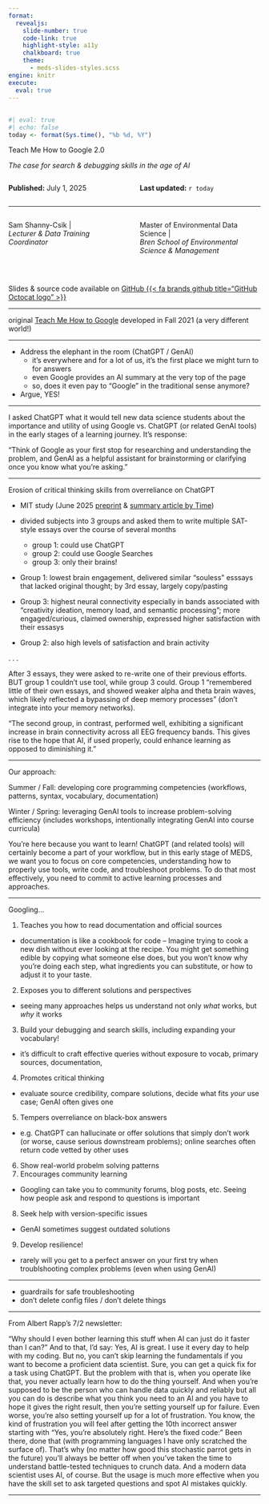 ```yaml
---
format: 
  revealjs:
    slide-number: true
    code-link: true
    highlight-style: a11y
    chalkboard: true
    theme: 
      - meds-slides-styles.scss
engine: knitr
execute:
  eval: true
---
```


## {#title-slide data-menu-title="Title Slide" background="#053660"} 

```r
#| eval: true
#| echo: false
today <- format(Sys.time(), "%b %d, %Y")
```

[Teach Me How to Google 2.0]{.custom-title}

[*The case for search & debugging skills in the age of AI*]{.custom-subtitle2}

:::: {.columns}

::: {.column width="50%"}
[**Published:** July 1, 2025]{.body-text-s .baby-blue-text}
:::

::: {.column width="50%"}
[**Last updated:** `r today`]{.body-text-s .baby-blue-text}
:::

::::

<hr class="hr-teal">

:::: {.columns} 

::: {.column width="50%"}
[Sam Shanny-Csik |]{.custom-subtitle2}<br>
[*Lecturer & Data Training Coordinator*]{.custom-subtitle3}
:::

::: {.column width="50%"}
[Master of Environmental Data Science |]{.custom-subtitle2}<br>
[*Bren School of Environmental Science & Management*]{.custom-subtitle3}
:::

::::

<br>

::: {.title-footer}
Slides & source code available on [GitHub {{< fa brands github title="GitHub Octocat logo" >}}](https://github.com/UCSB-MEDS/teach-me-how-to-google-2.0)
:::

---

original [Teach Me How to Google](https://ucsb-meds.github.io/teach-me-how-to-google/#1) developed in Fall 2021 (a very different world!)

---

- Address the elephant in the room (ChatGPT / GenAI)
  - it's everywhere and for a lot of us, it's the first place we might turn to for answers
  - even Google provides an AI summary at the very top of the page
  - so, does it even pay to "Google" in the traditional sense anymore?

- Argue, YES!

---

I asked ChatGPT what it would tell new data science students about the importance and utility of using Google vs. ChatGPT (or related GenAI tools) in the early stages of a learning journey. It's response:

"Think of Google as your first stop for researching and understanding the problem, and GenAI as a helpful assistant for brainstorming or clarifying once you know what you’re asking."

---

Erosion of critical thinking skills from overreliance on ChatGPT

- MIT study (June 2025 [preprint](https://arxiv.org/pdf/2506.08872v1) & [summary article by Time](https://time.com/7295195/ai-chatgpt-google-learning-school/))

- divided subjects into 3 groups and asked them to write multiple SAT-style essays over the course of several months
  - group 1: could use ChatGPT
  - group 2: could use Google Searches
  - group 3: only their brains!

- Group 1: lowest brain engagement, delivered similar "souless" esssays that lacked original thought; by 3rd essay, largely copy/pasting 
- Group 3: highest neural connectivity especially in bands associated with "creativity ideation, memory load, and semantic processing"; more engaged/curious, claimed ownership, expressed higher satisfaction with their essasys
- Group 2: also high levels of satisfaction and brain activity

. . .

After 3 essays, they were asked to re-write one of their previous efforts. BUT group 1 couldn't use tool, while group 3 could. Group 1 "remembered little of their own essays, and showed weaker alpha and theta brain waves, which likely reflected a bypassing of deep memory processes" (don't integrate into your memory networks). 

"The second group, in contrast, performed well, exhibiting a significant increase in brain connectivity across all EEG frequency bands. This gives rise to the hope that AI, if used properly, could enhance learning as opposed to diminishing it."

---

Our approach: 

Summer / Fall: developing core programming competencies (workflows, patterns, syntax, vocabulary, documentation)

Winter / Spring: leveraging GenAI tools to increase problem-solving efficiency (includes workshops, intentionally integrating GenAI into course curricula)

You're here because you want to learn! ChatGPT (and related tools) will certainly become a part of your workflow, but in this early stage of MEDS, we want you to focus on core competencies, understanding how to properly use tools, write code, and troubleshoot problems. To do that most effectively, you need to commit to active learning processes and approaches. 

---

Googling...

1. Teaches you how to read documentation and official sources
  - documentation is like a cookbook for code -- Imagine trying to cook a new dish without ever looking at the recipe. You might get something edible by copying what someone else does, but you won’t know why you’re doing each step, what ingredients you can substitute, or how to adjust it to your taste.
2. Exposes you to different solutions and perspectives
  - seeing many approaches helps us understand not only *what* works, but *why* it works
3. Build your debugging and search skills, including expanding your vocabulary!
  - it's difficult to craft effective queries without exposure to vocab, primary sources, documentation, 
4. Promotes critical thinking
  - evaluate source credibility, compare solutions, decide what fits *your* use case; GenAI often gives one 
5. Tempers overreliance on black-box answers
  - e.g. ChatGPT can hallucinate or offer solutions that simply don't work (or worse, cause serious downstream problems); online searches often return code vetted by other uses
6. Show real-world probelm solving patterns
7. Encourages community learning 
  - Googling can take you to community forums, blog posts, etc. Seeing how people ask and respond to questions is important
8. Seek help with version-specific issues
  - GenAI sometimes suggest outdated solutions
9. Develop resilience!
  - rarely will you get to a perfect answer on your first try when troublshooting complex problems (even when using GenAI)

---

<!-- From Kat: 
- students know what to ask, they don't know how to implent ChatGPT's answers
- give them a completely out of their toolbox problem to solve
- important foundational knowledge to not fuck up their computer -->
- guardrails for safe troubleshooting
- don't delete config files / don't delete things

---

From Albert Rapp's 7/2 newsletter:

“Why should I even bother learning this stuff when AI can just do it faster than I can?”
And to that, I’d say:
Yes, AI is great. I use it every day to help with my coding. But no, you can’t skip learning the fundamentals if you want to become a proficient data scientist.
Sure, you can get a quick fix for a task using ChatGPT. But the problem with that is, when you operate like that, you never actually learn how to do the thing yourself. And when
you’re supposed to be the person who can handle data quickly and reliably but
all you can do is describe what you think you need to an AI and
you have to hope it gives the right result,
then you’re setting yourself up for failure.
Even worse, you’re also setting yourself up for a lot of frustration. You know, the kind of frustration you will feel after getting the 10th incorrect answer starting with “Yes, you’re absolutely right. Here’s the fixed code:”
Been there, done that (with programming languages I have only scratched the surface of).
That’s why (no matter how good this stochastic parrot gets in the future) you’ll always be better off when you’ve taken the time to understand battle-tested techniques to crunch data.
And a modern data scientist uses AI, of course. But the usage is much more effective when you have the skill set to ask targeted questions and spot AI mistakes quickly.

---

<!-- ChatGPT will post knowledge from Stack Overflow directly into responses. The OpenAI chatbot will provide attribution to the Stack Overflow source, guiding users to the relevant source. [ChatGPT Partners With Stack Overflow, Enhancing Access to Coding Data](https://aibusiness.com/nlp/chatgpt-partners-with-stack-overflow-enhancing-access-to-coding-data#close-modal) (May 9, 2024)
 -->





<!-- ---

Some things you may have already heard: 

- CHatGPT has biases (cite)
- It can halucinate / make stuff up (cite)

. . . 

It *is* continually getting better (cite study about how much it's improved since 2022?)

---

Environmental impacts
- energy demands
- water for cooling hardware
- raw material mining for GPU fabrication

[Explained: Generative AI’s environmental impact](https://news.mit.edu/2025/explained-generative-ai-environmental-impact-0117) (Jan 17, 2025)

But also, GenAI is poised to help us solve environmental problems at a much faster pace than ever before. 

Remains to be seen if benefits outweigh risks. -->